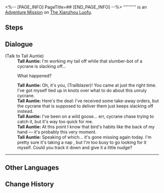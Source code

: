 <%-- [PAGE_INFO]
PageTitle=##
[END_PAGE_INFO] --%>
{{Stub|Dialogue.}}
{{Mission Infobox
|id            = 8003266
|title         = 
|image         = <!--Mission .png-->
|type          = Adventure
|event_name    = 
|chapter       = 
|requirements  = [[Adventure Mission]] ''[[Dock Operations (I)]]'' completed
|summary       = <!--official mission summary from Fate's Atlas-->
|characters    = Lazy Cycrane; Tall Auntie; Trailblazer
|startLocation = [[The Xianzhou Luofu]] - [[Aurum Alley]]
|world         = The Xianzhou Luofu
|area          = Aurum Alley
|prev          = Dock Operations (I)
|next          = 
|rewards       = Prosperity Certificate*2
}}
'''''''''' is an [[Adventure Mission]] on [[The Xianzhou Luofu]].

==Steps==


<!--
==Gameplay Notes==

--><!--
==Trial Character==

-->
==Dialogue==
{{Stub Dialogue}}

;(Talk to Tall Auntie)
:'''Tall Auntie:''' I'm working my tail off while that slumber-bot of a cycrane is slacking off...
:{{DIcon|Arrow}} What happened?
:'''Tall Auntie:''' Oh, it's you, (Trailblazer)! You came at just the right time. I've got myself tied up in knots over what to do about this unruly cycrane.
:'''Tall Auntie:''' Here's the deal: I've received some take-away orders, but the cycrane that is supposed to deliver them just keeps slacking off instead.
:'''Tall Auntie:''' I've been on a wild goose... err, cycrane chase trying to catch it, but it's way too quick for me.
:'''Tall Auntie:''' At this point I know that bird's habits like the back of my hand &mdash; it's probably {{Color|keyword|nobold=1|napping on a pile of boxes down at the dock}} this very moment.
:'''Tall Auntie:''' Speaking of which... it's gone missing again today. I'm pretty sure it's taking a nap {{Color|keyword|nobold=1|down at the dock}}, but I'm too busy to go looking for it myself. Could you track it down and give it a little nudge?
----
{{Dialogue End}}

==Other Languages==
{{Other Languages
|en   = 
|zhs  = 
|zht  = 
|ja   = 
|ko   = 
|es   = 
|fr   = 
|ru   = 
|th   = 
|vi   = 
|de   = 
|id   = 
|pt   = 
}}

==Change History==
{{Change History|1.3}}
